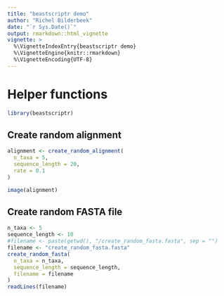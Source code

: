 ```yaml
---
title: "beastscriptr demo"
author: "Richel Bilderbeek"
date: "`r Sys.Date()`"
output: rmarkdown::html_vignette
vignette: >
  %\VignetteIndexEntry{beastscriptr demo}
  %\VignetteEngine{knitr::rmarkdown}
  %\VignetteEncoding{UTF-8}
---
```



# Helper functions

```r
library(beastscriptr)
```

## Create random alignment

```r
alignment <- create_random_alignment(
  n_taxa = 5,
  sequence_length = 20,
  rate = 0.1
)

image(alignment)
```


## Create random FASTA file

```r
n_taxa <- 5
sequence_length <- 10
#filename <- paste(getwd(), "/create_random_fasta.fasta", sep = "")
filename <- "create_random_fasta.fasta"
create_random_fasta(
  n_taxa = n_taxa,
  sequence_length = sequence_length,
  filename = filename
)
readLines(filename)
```
